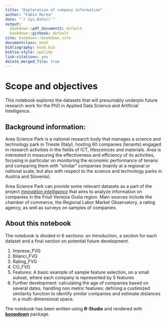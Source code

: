 ```yaml
--- 
title: "Exploration of company information"
author: "Fabio Morea"
date: "`r Sys.Date()`"
output:
  bookdown::pdf_document2: default
  bookdown::gitbook: default
site: bookdown::bookdown_site
documentclass: book
bibliography: book.bib
biblio-style: apalike
link-citations: yes
delete_merged_file: true
---
```


    
# Scope and objectives  

This notebook explores the datasets that will presumably underpin future research work for the PhD in Applied Data Science and Artificial Intelligence.

## Background information: 
Area Science Park is a national research body that manages a science and technology park in Trieste (Italy), hosting 60 companies (tenants) engaged in research activities in the fields of ICT, lifesceinces and materials.
Area is interested in measuring the effectiveness and efficiency of its activities, focusing in particular on monitoring the economic performance of tenans and comparing them with "similar" companies (mainly at a regional or national scale, but also with respect to the science and technology parks in Austria and Slovenia).

Area Science Park can provide some relevant datasets as a part of the project [*innovation intelligence*](https://www.innovationintelligence.it/) that aims to analyze information on companies in the Friuli Venezia Giulia region. Main sources include the chamber of commerce, the Regional Labor Market Observatory, a rating agency, as well as surveys on samples of companies. 

## About this notebook 
The notebook is divided in 6 sections: an introduction, a section for each dataset and a final section on potential future development.

1. Imprese_FVG
2. Bilanci_FVG
3. Rating_FVG 
4. CO_FVG
5. Features: A basic example of sample feature selection, on a small subset, where each company is represented by 5 features 
6. Further development: calculating the age of companies based on several dates, handling non metric features: defining a custimized similarity function to identify *similar* companies and estimate distances in a multi-dimensional space.


The notebook has been  written using **R-Studio** and rendered with [**boowdown**](https://bookdown.org/) package. 

 

